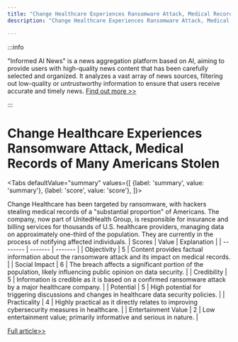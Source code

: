 ```yaml
---
title: "Change Healthcare Experiences Ransomware Attack, Medical Records of Many Americans Stolen"
description: "Change Healthcare Experiences Ransomware Attack, Medical Records of Many Americans Stolen"

---
```



:::info

"Informed AI News" is a news aggregation platform based on AI, aiming to provide users with high-quality news content that has been carefully selected and organized. It analyzes a vast array of news sources, filtering out low-quality or untrustworthy information to ensure that users receive accurate and timely news.  [Find out more >>](/)

:::

# Change Healthcare Experiences Ransomware Attack, Medical Records of Many Americans Stolen


<Tabs
	defaultValue="summary"
	values={[
	{label: 'summary', value: 'summary'},
	{label: 'score', value: 'score'},
]}>
<TabItem value="summary">


Change Healthcare has been targeted by ransomware, with hackers stealing medical records of a "substantial proportion" of Americans. The company, now part of UnitedHealth Group, is responsible for insurance and billing services for thousands of U.S. healthcare providers, managing data on approximately one-third of the population. They are currently in the process of notifying affected individuals.
</TabItem>
<TabItem value="score">
	| Scores     | Value   | Explanation |
	| -------- | ------- | ------- |
	| Objectivity  | 5    | Content provides factual information about the ransomware attack and its impact on medical records.    |
	| Social Impact | 6     | The breach affects a significant portion of the population, likely influencing public opinion on data security.    |
	| Credibility    | 5    | Information is credible as it is based on a confirmed ransomware attack by a major healthcare company.    |
	| Potential    | 5    | High potential for triggering discussions and changes in healthcare data security policies.    |
	| Practicality    | 4    | Highly practical as it directly relates to improving cybersecurity measures in healthcare.    |
	| Entertainment Value    | 2    | Low entertainment value; primarily informative and serious in nature.    |
</TabItem>
</Tabs>

[Full article>>](https://yro.slashdot.org/story/24/06/22/0211236/change-healthcare-confirms-ransomware-hackers-stole-medical-records-on-a-substantial-proportion-of-americans?utm_source=rss1.0mainlinkanon&utm_medium=feed)
